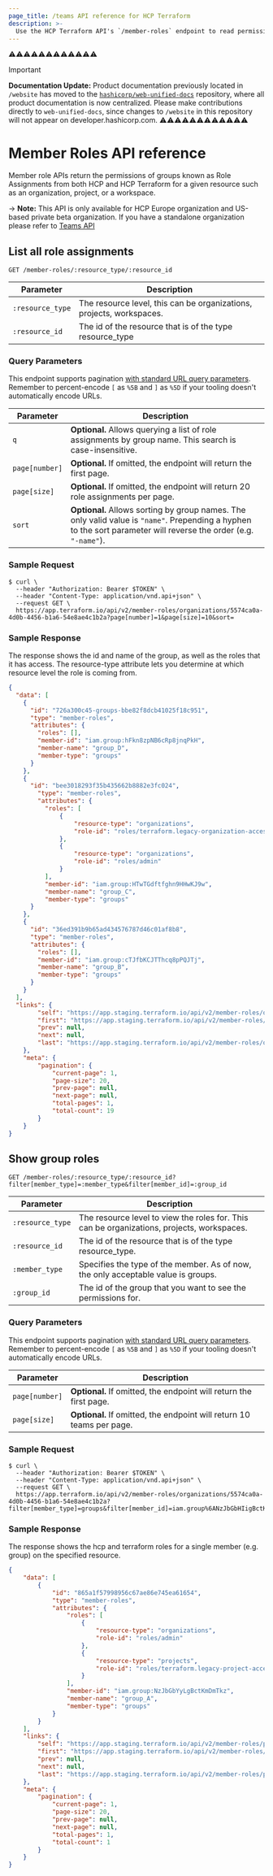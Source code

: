 ```yaml
---
page_title: /teams API reference for HCP Terraform
description: >-
  Use the HCP Terraform API's `/member-roles` endpoint to read permission across all resource levels.
---
```


⚠️⚠️⚠️⚠️⚠️⚠️⚠️⚠️⚠️⚠️⚠️⚠️
> [!IMPORTANT]  
> **Documentation Update:** Product documentation previously located in `/website` has moved to the [`hashicorp/web-unified-docs`](https://github.com/hashicorp/web-unified-docs) repository, where all product documentation is now centralized. Please make contributions directly to `web-unified-docs`, since changes to `/website` in this repository will not appear on developer.hashicorp.com.
⚠️⚠️⚠️⚠️⚠️⚠️⚠️⚠️⚠️⚠️⚠️⚠️

[200]: https://developer.mozilla.org/en-US/docs/Web/HTTP/Status/200

[201]: https://developer.mozilla.org/en-US/docs/Web/HTTP/Status/201

[202]: https://developer.mozilla.org/en-US/docs/Web/HTTP/Status/202

[204]: https://developer.mozilla.org/en-US/docs/Web/HTTP/Status/204

[400]: https://developer.mozilla.org/en-US/docs/Web/HTTP/Status/400

[401]: https://developer.mozilla.org/en-US/docs/Web/HTTP/Status/401

[403]: https://developer.mozilla.org/en-US/docs/Web/HTTP/Status/403

[404]: https://developer.mozilla.org/en-US/docs/Web/HTTP/Status/404

[409]: https://developer.mozilla.org/en-US/docs/Web/HTTP/Status/409

[412]: https://developer.mozilla.org/en-US/docs/Web/HTTP/Status/412

[422]: https://developer.mozilla.org/en-US/docs/Web/HTTP/Status/422

[429]: https://developer.mozilla.org/en-US/docs/Web/HTTP/Status/429

[500]: https://developer.mozilla.org/en-US/docs/Web/HTTP/Status/500

[504]: https://developer.mozilla.org/en-US/docs/Web/HTTP/Status/504

[JSON API document]: /terraform/cloud-docs/api-docs#json-api-documents

[JSON API error object]: https://jsonapi.org/format/#error-objects

# Member Roles API reference

Member role APIs return the permissions of groups known as Role Assignments from both HCP and HCP Terraform for a given resource such as an organization, project, or a workspace.

-> **Note:** This API is only available for HCP Europe organization and US-based private beta organization. If you have a standalone organization please refer to [Teams API](/terraform/cloud-docs/api-docs/teams)

## List all role assignments

`GET /member-roles/:resource_type/:resource_id`

| Parameter            | Description                                      |
| -------------------- | ------------------------------------------------ |
| `:resource_type` | The resource level, this can be organizations, projects, workspaces. | 
| `:resource_id` | The id of the resource that is of the type resource_type     |


### Query Parameters

This endpoint supports pagination [with standard URL query parameters](/terraform/cloud-docs/api-docs#query-parameters). Remember to percent-encode `[` as `%5B` and `]` as `%5D` if your tooling doesn't automatically encode URLs.

| Parameter       | Description                                                                                                                                                                  |
| --------------- | ---------------------------------------------------------------------------------------------------------------------------------------------------------------------------- |
| `q`             | **Optional.** Allows querying a list of role assignments by group name. This search is case-insensitive.                                                                     |
| `page[number]`  | **Optional.** If omitted, the endpoint will return the first page.                                                                                                           |
| `page[size]`    | **Optional.** If omitted, the endpoint will return 20 role assignments per page.                                                                                                        |
| `sort`          | **Optional.** Allows sorting by group names. The only valid value is `"name"`. Prepending a hyphen to the sort parameter will reverse the order (e.g. `"-name"`).           |

### Sample Request

```shell
$ curl \
  --header "Authorization: Bearer $TOKEN" \
  --header "Content-Type: application/vnd.api+json" \
  --request GET \
  https://app.terraform.io/api/v2/member-roles/organizations/5574ca0a-4d0b-4456-b1a6-54e8ae4c1b2a?page[number]=1&page[size]=10&sort=
```

### Sample Response

The response shows the id and name of the group, as well as the roles that it has access. The resource-type attribute lets you determine at which resource level the role is coming from.

```json
{
  "data": [
    {
      "id": "726a300c45-groups-bbe82f8dcb41025f18c951",
      "type": "member-roles",
      "attributes": {
        "roles": [],
        "member-id": "iam.group:hFkn8zpNB6cRp8jnqPkH",
        "member-name": "group_D",
        "member-type": "groups"
      }
    },
    {
      "id": "bee3018293f35b435662b8882e3fc024",
        "type": "member-roles",
        "attributes": {
          "roles": [
              {
                  "resource-type": "organizations",
                  "role-id": "roles/terraform.legacy-organization-access-custom"
              },
              {
                  "resource-type": "organizations",
                  "role-id": "roles/admin"
              }
          ],
          "member-id": "iam.group:HTwTGdftfghn9HHwKJ9w",
          "member-name": "group_C",
          "member-type": "groups"
      }
    },
    {
      "id": "36ed391b9b65ad434576787d46c01af8b8",
      "type": "member-roles",
      "attributes": {
        "roles": [],
        "member-id": "iam.group:cTJfbKCJTThcq8pPQJTj",
        "member-name": "group_B",
        "member-type": "groups"
      }
    }
  ],
  "links": {
        "self": "https://app.staging.terraform.io/api/v2/member-roles/organizations/4741ca0a-4d0b-4177-b1a6-54e8ae4c1b2a?page%5Bnumber%5D=1&page%5Bsize%5D=20",
        "first": "https://app.staging.terraform.io/api/v2/member-roles/organizations/4741ca0a-4d0b-4177-b1a6-54e8ae4c1b2a?page%5Bnumber%5D=1&page%5Bsize%5D=20",
        "prev": null,
        "next": null,
        "last": "https://app.staging.terraform.io/api/v2/member-roles/organizations/4741ca0a-4d0b-4177-b1a6-54e8ae4c1b2a?page%5Bnumber%5D=1&page%5Bsize%5D=20"
    },
    "meta": {
        "pagination": {
            "current-page": 1,
            "page-size": 20,
            "prev-page": null,
            "next-page": null,
            "total-pages": 1,
            "total-count": 19
        }
    }
}

```

## Show group roles

`GET /member-roles/:resource_type/:resource_id?filter[member_type]=:member_type&filter[member_id]=:group_id`

| Parameter            | Description                                                      |
| -------------------- | ------------------------------------------------                 |
| `:resource_type` | The resource level to view the roles for. This can be organizations, projects, workspaces. | 
| `:resource_id` | The id of the resource that is of the type resource_type.              |
| `:member_type` | Specifies the type of the member. As of now, the only acceptable value is groups.  |
| `:group_id` | The id of the group that you want to see the permissions for.             |


### Query Parameters

This endpoint supports pagination [with standard URL query parameters](/terraform/cloud-docs/api-docs#query-parameters). Remember to percent-encode `[` as `%5B` and `]` as `%5D` if your tooling doesn't automatically encode URLs.

| Parameter       | Description                                                                                                                                                                  |
| --------------- | ---------------------------------------------------------------------------------------------------------------------------------------------------------------------------- |
| `page[number]`  | **Optional.** If omitted, the endpoint will return the first page.                                                                                                           |
| `page[size]`    | **Optional.** If omitted, the endpoint will return 10 teams per page.                                                                                                        |

### Sample Request

```shell
$ curl \
  --header "Authorization: Bearer $TOKEN" \
  --header "Content-Type: application/vnd.api+json" \
  --request GET \
  https://app.terraform.io/api/v2/member-roles/organizations/5574ca0a-4d0b-4456-b1a6-54e8ae4c1b2a?filter[member_type]=groups&filter[member_id]=iam.group%6ANzJbGbHIigBctKmRrTkz
```

### Sample Response

The response shows the hcp and terraform roles for a single member (e.g. group) on the specified resource.

```json
{
    "data": [
        {
            "id": "865a1f57998956c67ae86e745ea61654",
            "type": "member-roles",
            "attributes": {
                "roles": [
                    {
                        "resource-type": "organizations",
                        "role-id": "roles/admin"
                    },
                    {
                        "resource-type": "projects",
                        "role-id": "roles/terraform.legacy-project-access-custom"
                    }
                ],
                "member-id": "iam.group:NzJbGbYyLgBctKmDmTkz",
                "member-name": "group_A",
                "member-type": "groups"
            }
        }
    ],
    "links": {
        "self": "https://app.staging.terraform.io/api/v2/member-roles/projects/e78425e5-af7a-40ec-b62c-9a97331b1cd0?filter%5Bmember_id%5D=iam.group%3ANzJbGbHbLgBctKmDmTkz\u0026filter%5Bmember_type%5D=groups\u0026page%5Bnumber%5D=1\u0026page%5Bsize%5D=20",
        "first": "https://app.staging.terraform.io/api/v2/member-roles/projects/e78425e5-af7a-40ec-b62c-9a97331b1cd0?filter%5Bmember_id%5D=iam.group%3ANzJbGbHbLgBctKmDmTkz\u0026filter%5Bmember_type%5D=groups\u0026page%5Bnumber%5D=1\u0026page%5Bsize%5D=20",
        "prev": null,
        "next": null,
        "last": "https://app.staging.terraform.io/api/v2/member-roles/projects/e78425e5-af7a-40ec-b62c-9a97331b1cd0?filter%5Bmember_id%5D=iam.group%3ANzJbGbHbLgBctKmDmTkz\u0026filter%5Bmember_type%5D=groups\u0026page%5Bnumber%5D=1\u0026page%5Bsize%5D=20"
    },
    "meta": {
        "pagination": {
            "current-page": 1,
            "page-size": 20,
            "prev-page": null,
            "next-page": null,
            "total-pages": 1,
            "total-count": 1
        }
    }
}
```

